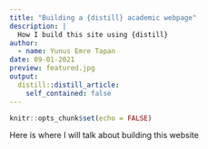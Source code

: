 ```yaml
---
title: "Building a {distill} academic webpage"
description: |
  How I build this site using {distill}
author:
  - name: Yunus Emre Tapan
date: 09-01-2021
preview: featured.jpg
output:
  distill::distill_article:
    self_contained: false
---
```



```r
knitr::opts_chunk$set(echo = FALSE)
```

Here is where I will talk about building this website


